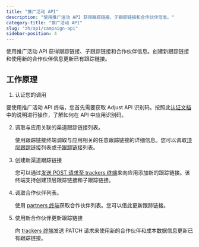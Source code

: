 ```yaml
---
title: "推广活动 API"
description: "使用推广活动 API 获得跟踪链接、子跟踪链接和合作伙伴信息。"
category-title: "推广活动 API"
slug: "zh/api/campaign-api"
sidebar-position: 4
---
```


使用推广活动 API 获得跟踪链接、子跟踪链接和合作伙伴信息。创建新跟踪链接和使用新的合作伙伴信息更新已有跟踪链接。

## 工作原理

1. 认证您的调用

要使用推广活动 API 终端，您首先需要获取 Adjust API 识别码。按照此[认证文档](/zh/api/campaign-api/authentication)中的说明进行操作，了解如何在 API 中应用识别码。

2. 调取与应用关联的渠道跟踪链接列表。

   使用跟踪链接终端调取与应用相关的任意跟踪链接的详细信息。您可以调取[顶层跟踪链接](/zh/api/campaign-api/get-trackers)列表或[子跟踪链接](/zh/api/campaign-api/get-subtrackers)列表。

3. 创建新渠道跟踪链接

   您可以通过[发送 POST 请求至 trackers 终端](/zh/api/campaign-api/create-tracker)来向应用添加新的跟踪链接。该终端支持创建顶层跟踪链接和子跟踪链接。

4. 调取合作伙伴列表。

   使用 [partners 终端](/zh/api/campaign-api/get-partners)获取合作伙伴列表。您可以借此更新跟踪链接。

5. 使用新合作伙伴更新跟踪链接

   向 [trackers 终端](/zh/api/campaign-api/update-tracker)发送 PATCH 请求来使用新的合作伙伴和成本数据信息更新已有跟踪链接。
